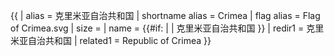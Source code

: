 {{ {{{1<noinclude>|country showdata</noinclude>}}}
| alias = 克里米亚自治共和国
| shortname alias = Crimea
| flag alias = Flag of Crimea.svg
| size = {{{size|}}}
| name = {{#if: {{{name|}}} | {{{name|}}} | 克里米亚自治共和国 }}
<noinclude>
| redir1 = 克里米亚自治共和国
| related1 = Republic of Crimea
</noinclude>
}}